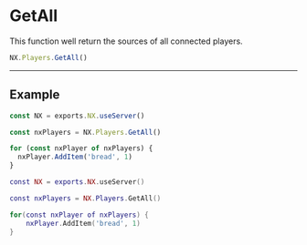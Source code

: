 
# GetAll

This function well return the sources of all connected players.

```typescript
NX.Players.GetAll()
```

---

## Example

<Tabs>
<TabItem value="ts" label="TypeScript/JavaScript">

```typescript title="/rc/server/player/player.service.ts"
const NX = exports.NX.useServer()

const nxPlayers = NX.Players.GetAll()

for (const nxPlayer of nxPlayers) {
  nxPlayer.AddItem('bread', 1)
}
```

</TabItem>
<TabItem value="lua" label="Lua">

```lua title="/rc/server/player/player.service.ts"
const NX = exports.NX.useServer()

const nxPlayers = NX.Players.GetAll()

for(const nxPlayer of nxPlayers) {
    nxPlayer.AddItem('bread', 1)
}
```

</TabItem>
</Tabs>
